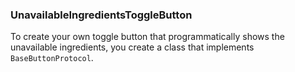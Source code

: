 ### UnavailableIngredientsToggleButton

To create your own toggle button that programmatically shows the unavailable ingredients, you create a class that implements `BaseButtonProtocol`.

[//]: # ([TODO: add BaseButtonProtocol link])